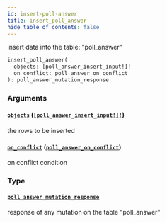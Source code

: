 ```yaml
---
id: insert-poll-answer
title: insert_poll_answer
hide_table_of_contents: false
---
```


insert data into the table: "poll_answer"

```graphql
insert_poll_answer(
  objects: [poll_answer_insert_input!]!
  on_conflict: poll_answer_on_conflict
): poll_answer_mutation_response
```

### Arguments

#### [`objects`](#) ([`[poll_answer_insert_input!]!`](../inputs/poll-answer-insert-input))

the rows to be inserted

#### [`on_conflict`](#) ([`poll_answer_on_conflict`](../inputs/poll-answer-on-conflict))

on conflict condition

### Type

#### [`poll_answer_mutation_response`](../objects/poll-answer-mutation-response)

response of any mutation on the table "poll_answer"
